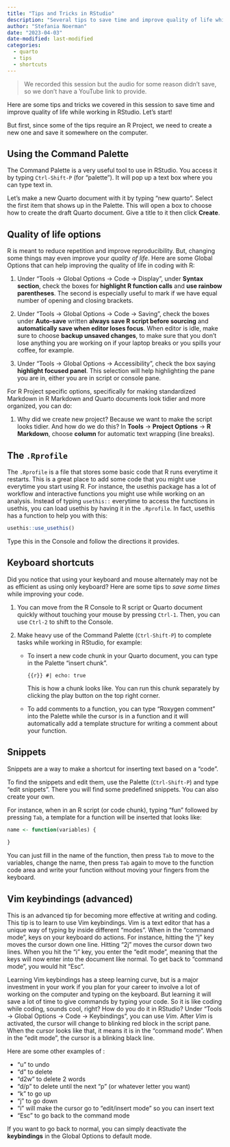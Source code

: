 ```yaml
---
title: "Tips and Tricks in RStudio"
description: "Several tips to save time and improve quality of life while working in RStudio."
author: "Stefania Noerman"
date: "2023-04-03"
date-modified: last-modified
categories: 
  - quarto
  - tips
  - shortcuts
---
```


> We recorded this session but the audio for some reason didn't save, so
> we don't have a YouTube link to provide.

Here are some tips and tricks we covered in this session to save time
and improve quality of life while working in RStudio. Let's start!

But first, since some of the tips require an R Project, we need to
create a new one and save it somewhere on the computer.

## Using the Command Palette

The Command Palette is a very useful tool to use in RStudio. You access
it by typing `Ctrl-Shift-P` (for "palette"). It will pop up a text box
where you can type text in.

Let's make a new Quarto document with it by typing "new quarto". Select
the first item that shows up in the Palette. This will open a box to
choose how to create the draft Quarto document. Give a title to it then
click **Create**.

## Quality of life options

R is meant to reduce repetition and improve reproducibility. But,
changing some things may even improve your *quality of life*. Here are
some Global Options that can help improving the quality of life in
coding with R:

1.  Under "Tools -\> Global Options -\> Code -\> Display", under
    **Syntax section**, check the boxes for **highlight R function
    calls** and **use rainbow parentheses**. The second is especially
    useful to mark if we have equal number of opening and closing
    brackets.

2.  Under "Tools -\> Global Options -\> Code -\> Saving", check the
    boxes under **Auto-save** written **always save R script before
    sourcing** and **automatically save when editor loses focus**. When
    editor is idle, make sure to choose **backup unsaved changes**, to
    make sure that you don't lose anything you are working on if your
    laptop breaks or you spills your coffee, for example.

3.  Under "Tools -\> Global Options -\> Accessibility", check the box
    saying **highlight focused panel**. This selection will help
    highlighting the pane you are in, either you are in script or
    console pane.

For R Project specific options, specifically for making standardized
Markdown in R Markdown and Quarto documents look tidier and more
organized, you can do:

1.  Why did we create new project? Because we want to make the script
    looks tidier. And how do we do this? In **Tools** -\> **Project
    Options** -\> **R Markdown**, choose **column** for automatic text
    wrapping (line breaks).

## The `.Rprofile`

The `.Rprofile` is a file that stores some basic code that R runs
everytime it restarts. This is a great place to add some code that you
might use everytime you start using R. For instance, the usethis package
has a lot of workflow and interactive functions you might use while
working on an analysis. Instead of typing `usethis::` everytime to
access the functions in usethis, you can load usethis by having it in
the `.Rprofile`. In fact, usethis has a function to help you with this:

``` r
usethis::use_usethis()
```

Type this in the Console and follow the directions it provides.

## Keyboard shortcuts

Did you notice that using your keyboard and mouse alternately may not be
as efficient as using only keyboard? Here are some tips to *save some
times* while improving your code.

1.  You can move from the R Console to R script or Quarto document
    quickly without touching your mouse by pressing `Ctrl-1`. Then, you
    can use `Ctrl-2` to shift to the Console.

2.  Make heavy use of the Command Palette (`Ctrl-Shift-P`) to complete
    tasks while working in RStudio, for example:

    -   To insert a new code chunk in your Quarto document, you can type
        in the Palette "insert chunk".

        ```{{r}}
        #| echo: true
        ```

        This is how a chunk looks like. You can run this chunk
        separately by clicking the play button on the top right corner.

    -   To add comments to a function, you can type "Roxygen comment"
        into the Palette while the cursor is in a function and it will
        automatically add a template structure for writing a comment
        about your function.

## Snippets

Snippets are a way to make a shortcut for inserting text based on a
"code".

To find the snippets and edit them, use the Palette (`Ctrl-Shift-P`) and
type "edit snippets". There you will find some predefined snippets. You
can also create your own.

For instance, when in an R script (or code chunk), typing "fun" followed
by pressing `Tab`, a template for a function will be inserted that looks
like:

``` r
name <- function(variables) {
    
}
```

You can just fill in the name of the function, then press `Tab` to move
to the variables, change the name, then press `Tab` again to move to the
function code area and write your function without moving your fingers
from the keyboard.

## Vim keybindings (advanced)

This is an advanced tip for becoming more effective at writing and
coding. This tip is to learn to use Vim keybindings. Vim is a text
editor that has a unique way of typing by inside different "modes". When
in the "command mode", keys on your keyboard do actions. For instance,
hitting the "j" key moves the cursor down one line. Hitting "2j" moves
the cursor down two lines. When you hit the "i" key, you enter the "edit
mode", meaning that the keys will now enter into the document like
normal. To get back to "command mode", you would hit "Esc".

Learning Vim keybindings has a steep learning curve, but is a major
investment in your work if you plan for your career to involve a lot of
working on the computer and typing on the keyboard. But learning it will
save a lot of time to give commands by typing your code. So it is like
coding while coding, sounds cool, right? How do you do it in RStudio?
Under "Tools -\> Global Options -\> Code -\> Keybindings", you can use
*Vim*. After *Vim* is activated, the cursor will change to blinking red
block in the script pane. When the cursor looks like that, it means it
is in the "command mode". When in the "edit mode", the cursor is a
blinking black line.

Here are some other examples of :

-   "u" to undo
-   "d" to delete
-   "d2w" to delete 2 words
-   "d/p" to delete until the next "p" (or whatever letter you want)
-   "k" to go up
-   "j" to go down
-   "i" will make the cursor go to "edit/insert mode" so you can insert
    text
-   "Esc" to go back to the command mode

If you want to go back to normal, you can simply deactivate the
**keybindings** in the Global Options to default mode.

